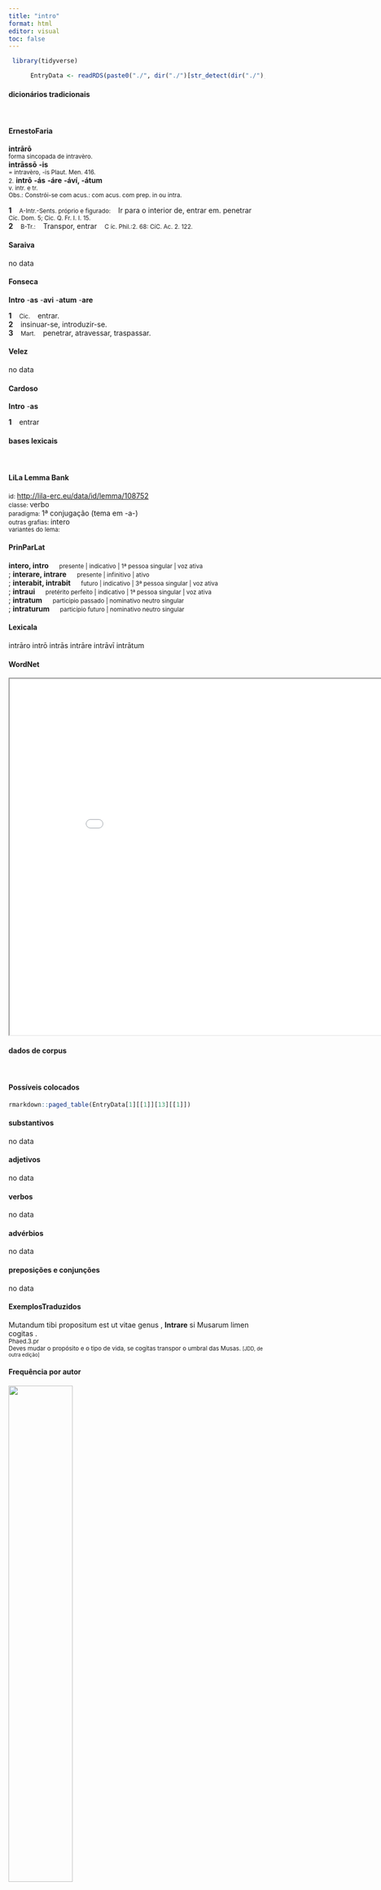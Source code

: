 ```yaml
---
title: "intro"
format: html
editor: visual
toc: false
---
```



```r
 library(tidyverse) 

      EntryData <- readRDS(paste0("./", dir("./")[str_detect(dir("./"), "_xx105-110-116-114-111xx_.rds")]))

```


#### dicionários tradicionais

&emsp;




::: panel-tabset

#### ErnestoFaria

<b>intrārō</b> <br> <small>forma sincopada de intravèro.</small> <br> <small></small> 
 <b>intrāssō</b> <b>-is</b> <br> <small>= intravèro, -is Plaut. Men. 416.</small> <br> <small></small> 
 <small>2.</small> <b>intrō</b> <b>-ás</b> <b>-áre</b> <b>-áví, -átum</b> <br> <small>v. intr. e tr.</small> <br> <small>Obs.: Constrói-se com acus.: com acus. com prep. in ou intra.</small>   <p> <b>1</b> &ensp; <small>A-Intr.-Sents. próprio e figurado:</small> &ensp; Ir para o interior de, entrar em. penetrar &ensp; <small>Cíc. Dom. 5; Cic. Q. Fr. I. I. 15.</small> <br> <b>2</b> &ensp; <small>B-Tr.:</small> &ensp; Transpor, entrar &ensp; <small>C íc. Phil.:2. 68: CíC. Ac. 2. 122.</small> </p>




#### Saraiva

no data




#### Fonseca

<b>Intro</b> -<b>as</b> -<b>avi</b> -<b>atum</b> -<b>are</b>   <p> <b>1</b> &ensp; <small>Cic.</small> &ensp; entrar. <br> <b>2</b> &ensp; insinuar-se, introduzir-se. <br> <b>3</b> &ensp; <small>Mart.</small> &ensp; penetrar, atravessar, traspassar. </p>




#### Velez

no data




#### Cardoso

<b>Intro</b> -<b>as</b>   <p> <b>1</b> &ensp; entrar </p>


:::



#### bases lexicais

&emsp;






::: panel-tabset

#### LiLa Lemma Bank

<small> id: </small> <a href=' http://lila-erc.eu/data/id/lemma/108752 ' target="_blank"> http://lila-erc.eu/data/id/lemma/108752 </a> <br>
<small> classe: </small> verbo    <br>
<small> paradigma: </small> 1ª conjugação (tema em -a-) <br>
<small> outras grafias: </small> intero <br>
<small> variantes do lema: </small>  <br>





#### PrinParLat

<b> intero, intro </b>&emsp;<small> presente | indicativo | 1ª pessoa singular | voz ativa </small><br>
; <b> interare, intrare </b>&emsp;<small> presente | infinitivo | ativo </small><br>
; <b> interabit, intrabit </b>&emsp;<small> futuro | indicativo | 3ª pessoa singular | voz ativa </small><br>
; <b> intraui </b>&emsp;<small> pretérito perfeito | indicativo | 1ª pessoa singular | voz ativa </small><br>
; <b> intratum </b>&emsp;<small> particípio passado | nominativo neutro singular </small><br>
; <b> intraturum </b>&emsp;<small> particípio futuro | nominativo neutro singular </small><br>





#### Lexicala

intrāro 
 intrō 
 intrās 
 intrāre 
 intrāvī 
 intrātum




#### WordNet

<iframe width='900' height='700' src='Media/Tree__xx105-110-116-114-111xx__sem_type_lexemes_pt.html'>

</iframe>


:::



#### dados de corpus

&emsp;




::: panel-tabset

#### Possíveis colocados

```r

rmarkdown::paged_table(EntryData[1][[1]][13][[1]])

```


#### substantivos

no data




#### adjetivos

no data




#### verbos

no data




#### advérbios

no data




#### preposições e conjunções

no data


:::



::: panel-tabset

#### ExemplosTraduzidos

<p> Mutandum tibi propositum est ut vitae genus , <b>Intrare</b> si Musarum limen cogitas . <br> <small> Phaed.3.pr <br> Deves mudar o propósito e o tipo de vida, se cogitas transpor o umbral das Musas. <small> [JDD, de outra edição] </small> </small> </p>





#### Frequência por autor

![](./Media/barchart__xx105-110-116-114-111xx__lemma_BY_author_Frequencies.webp){width=50% fig-alt='This charts plots the frequency of lemma by author_Frequencies. The Hieronymus subcorpus registers the highest normalized frequency, with the value of 4.49 and an absolute frequency of 2. The Ovidius subcorpus follows, with a normalized frequency of 3.43 and an absolute frequency of 2. the subcorpus with the least normalized frequency is Cicero with the normalized value of 0 and an absolute freqeuncy of 0. here are all the values: subcorpus: Caesar ; normalized frequency: 1 ; absolute frequency: 0.377672029609487. subcorpus: Cicero ; normalized frequency: 0 ; absolute frequency: 0. subcorpus: Horatius ; normalized frequency: 0 ; absolute frequency: 0. subcorpus: Ovidius ; normalized frequency: 2 ; absolute frequency: 3.43170899107756. subcorpus: Phaedrus ; normalized frequency: 2 ; absolute frequency: 3.0362835888872. subcorpus: Sallustius ; normalized frequency: 0 ; absolute frequency: 0. subcorpus: Seneca ; normalized frequency: 13 ; absolute frequency: 2.4262331796719. subcorpus: Suetonius ; normalized frequency: 0 ; absolute frequency: 0. subcorpus: Tacitus ; normalized frequency: 0 ; absolute frequency: 0. subcorpus: Vergilius ; normalized frequency: 0 ; absolute frequency: 0. subcorpus: Hieronymus ; normalized frequency: 2 ; absolute frequency: 4.49337227589306'}




#### Frequência por gênero

![](./Media/barchart__xx105-110-116-114-111xx__lemma_BY_genre_Frequencies.webp){width=50% fig-alt='This charts plots the frequency of lemma by genre_Frequencies. The Prosa.ficcional subcorpus registers the highest normalized frequency, with the value of 4.49 and an absolute frequency of 2. The Poesia.didática subcorpus follows, with a normalized frequency of 3.39 and an absolute frequency of 4. the subcorpus with the least normalized frequency is Prosa.oratória with the normalized value of 0 and an absolute freqeuncy of 0. here are all the values: subcorpus: Prosa.histórica ; normalized frequency: 1 ; absolute frequency: 0.243433384454344. subcorpus: Prosa.filosófica ; normalized frequency: 10 ; absolute frequency: 1.64741931763892. subcorpus: Prosa.oratória ; normalized frequency: 0 ; absolute frequency: 0. subcorpus: Prosa.epistolográfica ; normalized frequency: 0 ; absolute frequency: 0. subcorpus: Poesia.lírica ; normalized frequency: 0 ; absolute frequency: 0. subcorpus: Poesia.didática ; normalized frequency: 4 ; absolute frequency: 3.39299346848757. subcorpus: Poesia.trágica ; normalized frequency: 3 ; absolute frequency: 2.60597637248089. subcorpus: Poesia.épica ; normalized frequency: 0 ; absolute frequency: 0. subcorpus: Prosa.ficcional ; normalized frequency: 2 ; absolute frequency: 4.49337227589306'}




#### Frequência por século

![](./Media/barchart__xx105-110-116-114-111xx__lemma_BY_period_Frequencies.webp){width=50% fig-alt='This charts plots the frequency of lemma by period_Frequencies. The IV.d.C. subcorpus registers the highest normalized frequency, with the value of 4.49 and an absolute frequency of 2. The I.d.C. subcorpus follows, with a normalized frequency of 2.6 and an absolute frequency of 17. the subcorpus with the least normalized frequency is II.d.C. with the normalized value of 0 and an absolute freqeuncy of 0. here are all the values: subcorpus: I.a.C. ; normalized frequency: 1 ; absolute frequency: 0.0465441005352572. subcorpus: I.d.C. ; normalized frequency: 17 ; absolute frequency: 2.60058130640967. subcorpus: II.d.C. ; normalized frequency: 0 ; absolute frequency: 0. subcorpus: IV.d.C. ; normalized frequency: 2 ; absolute frequency: 4.49337227589306'}


:::

